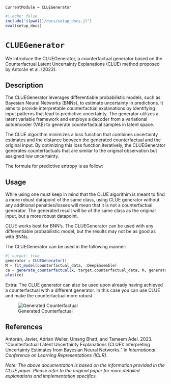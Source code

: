 ``` @meta
CurrentModule = CLUEGenerator
```
```julia
#| echo: false
include("$(pwd())/docs/setup_docs.jl")
eval(setup_docs)
```

# `CLUEGenerator`

We introduce the CLUEGenerator, a counterfactual generator based on the Counterfactual Latent Uncertainty Explanations (CLUE) method proposed by Antorán et al. (2023).

## Description

The CLUEGenerator leverages differentiable probabilistic models, such as Bayesian Neural Networks (BNNs), to estimate uncertainty in predictions. It aims to provide interpretable counterfactual explanations by identifying input patterns that lead to predictive uncertainty. The generator utilizes a latent variable framework and employs a decoder from a variational autoencoder (VAE) to generate counterfactual samples in latent space.

The CLUE algorithm minimizes a loss function that combines uncertainty estimates and the distance between the generated counterfactual and the original input. By optimizing this loss function iteratively, the CLUEGenerator generates counterfactuals that are similar to the original observation but assigned low uncertainty.

The formula for predictive entropy is as follow:

\begin{aligned}
H(y^*|x^*, D) &= - \sum_{k=1}^{K} p(y^*=c_k|x^*, D) \log p(y^*=c_k|x^*, D)
\end{aligned}

## Usage

While using one must keep in mind that the CLUE algorithim is meant to find a more robust datapoint of the same class, using CLUE generator without any additional penalties/losses will mean that it is not a counterfactual generator. The generated result will be of the same class as the original input, but a more robust datapoint. 

CLUE works best for BNN's. The CLUEGenerator can be used with any differentiable probabilistic model, but the results may not be as good as with BNNs.

The CLUEGenerator can be used in the following manner:

```julia
#| output: true
generator = CLUEGenerator()
M = fit_model(counterfactual_data, :DeepEnsemble)
ce = generate_counterfactual(x, target,counterfactual_data, M, generator, converge_when=:early_stopping)
plot(ce)
```

Extra: The CLUE generator can also be used upon already having achieved a counterfactual with a different generator. In this case you can use CLUE and make the counterfactual more robust.

![Generated Counterfactual](clue_files/figure-commonmark/cell-3-output-1.svg)

## References

Antorán, Javier, Adrian Weller, Umang Bhatt, and Tameem Adel. 2023. "Counterfactual Latent Uncertainty Explanations (CLUE): Interpreting Uncertainty Estimates from Bayesian Neural Networks." In *International Conference on Learning Representations (ICLR)*.

*Note: The above documentation is based on the information provided in the CLUE paper. Please refer to the original paper for more detailed explanations and implementation specifics.*